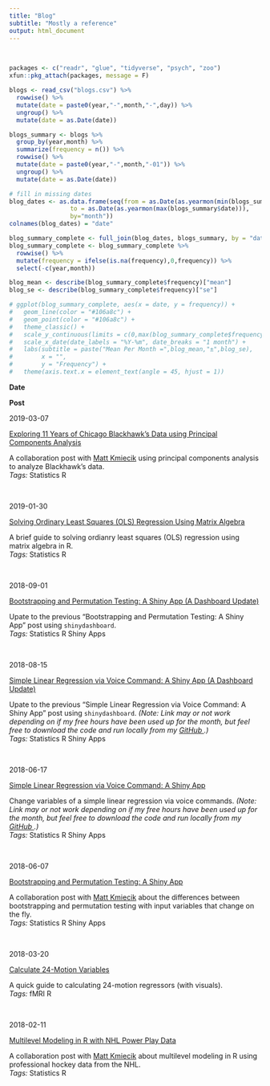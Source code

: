 ```yaml
---
title: "Blog"
subtitle: "Mostly a reference"
output: html_document
---
```


<BR>

```r
packages <- c("readr", "glue", "tidyverse", "psych", "zoo")
xfun::pkg_attach(packages, message = F)
```

```r
blogs <- read_csv("blogs.csv") %>%
  rowwise() %>%
  mutate(date = paste0(year,"-",month,"-",day)) %>%
  ungroup() %>%
  mutate(date = as.Date(date))

blogs_summary <- blogs %>%
  group_by(year,month) %>%
  summarize(frequency = n()) %>%
  rowwise() %>%
  mutate(date = paste0(year,"-",month,"-01")) %>%
  ungroup() %>%
  mutate(date = as.Date(date))

# fill in missing dates
blog_dates <- as.data.frame(seq(from = as.Date(as.yearmon(min(blogs_summary$date))), 
                 to = as.Date(as.yearmon(max(blogs_summary$date))), 
                 by="month"))
colnames(blog_dates) = "date"

blog_summary_complete <- full_join(blog_dates, blogs_summary, by = "date")
blog_summary_complete <- blog_summary_complete %>%
  rowwise() %>%
  mutate(frequency = ifelse(is.na(frequency),0,frequency)) %>%
  select(-c(year,month))

blog_mean <- describe(blog_summary_complete$frequency)["mean"]
blog_se <- describe(blog_summary_complete$frequency)["se"]

# ggplot(blog_summary_complete, aes(x = date, y = frequency)) +
#   geom_line(color = "#106a8c") +
#   geom_point(color = "#106a8c") +
#   theme_classic() +
#   scale_y_continuous(limits = c(0,max(blog_summary_complete$frequency)), breaks = c(0,1,2)) +
#   scale_x_date(date_labels = "%Y-%m", date_breaks = "1 month") +
#   labs(subtitle = paste("Mean Per Month =",blog_mean,"±",blog_se),
#        x = "",
#        y = "Frequency") +
#   theme(axis.text.x = element_text(angle = 45, hjust = 1))
```

<div class="divTable">
<div class="divTableBody">

<div class="divTableRow"><div class="divTableCell">
**Date**
</div><div class="divTableCell">
**Post**
</div></div>

<div class="divTableRow"><div class="divTableCell">
2019-03-07
</div><div class="divTableCell">
<div class="divBlogTitle">
<a href="https://mattkmiecik.com/post-Exploring-11-Years-of-Chicago-Blackhawks-Data-using-Principal-Components-Analysis.html" target="_blank">Exploring 11 Years of Chicago Blackhawk’s Data using Principal Components Analysis</a>
</div>
A collaboration post with <a href="https://mattkmiecik.com" target="_blank">Matt Kmiecik</a> using principal components analysis to analyze Blackhawk's data.
<BR>*Tags:* <span class="badge badge-pill badge-light">Statistics</span>
<span class="badge badge-pill badge-primary">R</span>
</div></div>

<BR>

<div class="divTableRow"><div class="divTableCell">
2019-01-30
</div><div class="divTableCell">
<div class="divBlogTitle">
[Solving Ordinary Least Squares (OLS) Regression Using Matrix Algebra](blog_solving_ols_regression_using_matrix_algebra.html)
</div>
A brief guide to solving ordianry least squares (OLS) regression using matrix algebra in R.
<BR>*Tags:* <span class="badge badge-pill badge-light">Statistics</span>
<span class="badge badge-pill badge-primary">R</span>
</div></div>

<BR>

<div class="divTableRow"><div class="divTableCell">
2018-09-01
</div><div class="divTableCell">
<div class="divBlogTitle">
<a href="https://mattkmiecik.shinyapps.io/boot-perm-dash/" target="_blank">Bootstrapping and Permutation Testing: A Shiny App (A Dashboard Update)</a>
</div>
Upate to the previous "Bootstrapping and Permutation Testing: A Shiny App" post using `shinydashboard`.
<BR>*Tags:* <span class="badge badge-pill badge-light">Statistics</span>
<span class="badge badge-pill badge-primary">R</span>
<span class="badge badge-pill badge-primary">Shiny Apps</span>
</div></div>

<BR>

<div class="divTableRow"><div class="divTableCell">
2018-08-15
</div><div class="divTableCell">
<div class="divBlogTitle">
<a href="https://epongpipat.shinyapps.io/lm_voice_dashboard/" target="_blank">Simple Linear Regression via Voice Command: A Shiny App (A Dashboard Update)</a>
</div>
Upate to the previous "Simple Linear Regression via Voice Command: A Shiny App" post using `shinydashboard`. *(Note: Link may or not work depending on if my free hours have been used up for the month, but feel free to download the code and run locally from my <a href="https://github.com/epongpipat/shiny_apps/tree/master/lm_voice_dashboard" target="_blank">GitHub <span class="fa fa-github"></span></a>.)*
<BR>*Tags:* <span class="badge badge-pill badge-light">Statistics</span>
<span class="badge badge-pill badge-primary">R</span>
<span class="badge badge-pill badge-primary">Shiny Apps</span>
</div></div>

<BR>

<div class="divTableRow"><div class="divTableCell">
2018-06-17
</div><div class="divTableCell">
<div class="divBlogTitle">
<a href="https://epongpipat.shinyapps.io/lmvoice" target="_blank">Simple Linear Regression via Voice Command: A Shiny App</a>
</div>
Change variables of a simple linear regression via voice commands. *(Note: Link may or not work depending on if my free hours have been used up for the month, but feel free to download the code and run locally from my <a href="https://github.com/epongpipat/epongpipat.github.io/tree/master/shinyApps/lmVoice" target="_blank">GitHub <span class="fa fa-github"></span></a>.)*
<BR>*Tags:* <span class="badge badge-pill badge-light">Statistics</span>
<span class="badge badge-pill badge-primary">R</span>
<span class="badge badge-pill badge-primary">Shiny Apps</span>
</div></div>

<BR>

<div class="divTableRow"><div class="divTableCell">
2018-06-07
</div><div class="divTableCell">
<div class="divBlogTitle">
<a href="https://mattkmiecik.com/post-Bootstrapping-and-Permutation-Testing-Shiny-App.html" target="_blank">Bootstrapping and Permutation Testing: A Shiny App</a>
</div>
A collaboration post with [Matt Kmiecik](https://mattkmiecik.com) about the differences between bootstrapping and permutation testing with input variables that change on the fly.
<BR>*Tags:* <span class="badge badge-pill badge-light">Statistics</span>
<span class="badge badge-pill badge-primary">R</span>
<span class="badge badge-pill badge-primary">Shiny Apps</span>
</div></div>

<BR>

<div class="divTableRow"><div class="divTableCell">
2018-03-20
</div><div class="divTableCell">
<div class="divBlogTitle">
[Calculate 24-Motion Variables](blog_Calculate_Motion_Regressors.html)
</div>
A quick guide to calculating 24-motion regressors (with visuals).
<BR>*Tags:* <span class="badge badge-pill badge-dark">fMRI</span>
<span class="badge badge-pill badge-primary">R</span>
</div></div>

<BR>

<div class="divTableRow"><div class="divTableCell" style="width: 100px;">
2018-02-11
</div><div class="divTableCell">
<div class="divBlogTitle">
<a href="https://mattkmiecik.com/post-Multilevel-Modeling-in-R-with-NHL-Power-Play-Data.html" target="_blank">Multilevel Modeling in R with NHL Power Play Data</a>
</div>
A collaboration post with [Matt Kmiecik](https://mattkmiecik.com) about multilevel modeling in R using professional hockey data from the NHL.
<BR>*Tags:* <span class="badge badge-pill badge-light">Statistics</span>
<span class="badge badge-pill badge-primary">R</span>
</div></div>

</div>
</div>
